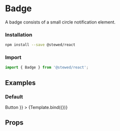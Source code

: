 
<Meta title="Components/Badge" component={Badge} />

# Badge

A badge consists of a small circle notification element.

### Installation

```bash
npm install --save @stewed/react
```

### Import

```js
import { Badge } from '@stewed/react';
```

## Examples


### Default

<Canvas>
    <Story
        name="Base"
        args={{
            skin: 'success',
            count: '99+',
            children: <button>Button</button>
        }}
    >
        {Template.bind({})}
    </Story>
</Canvas>

## Props

<ArgsTable of={Badge} />
